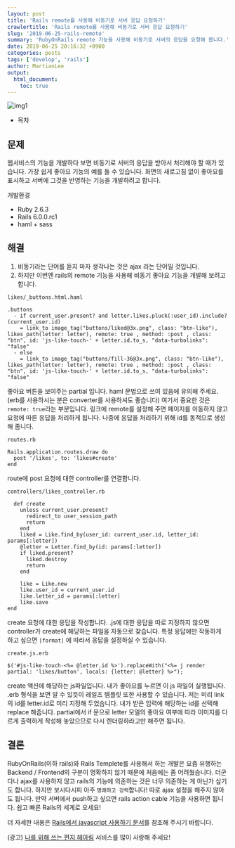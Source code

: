 ```yaml
---
layout: post
title: 'Rails remote를 사용해 비동기로 서버 응답 요청하기'
crawlertitle: 'Rails remote를 사용해 비동기로 서버 응답 요청하기'
slug: '2019-06-25-rails-remote'
summary: 'RubyOnRails remote 기능을 사용해 비동기로 서버의 응답을 요청해 봅니다.'
date: 2019-06-25 20:16:32 +0900
categories: posts
tags: ['develop', 'rails']
author: MartianLee
output:
  html_document:
    toc: true
---
```


![img1](../images/190625_rails_remote/example.png)

- 목차

## 문제

웹서비스의 기능을 개발하다 보면 비동기로 서버의 응답을 받아서 처리해야 할 때가 있습니다. 가장 쉽게 좋아요 기능의 예를 들 수 있습니다. 화면의 새로고침 없이 좋아요를 표시하고 서버에 그것을 반영하는 기능을 개발하려고 합니다.

개발환경

- Ruby 2.6.3
- Rails 6.0.0.rc1
- haml + sass

## 해결

1. 비동기라는 단어를 듣지 마자 생각나는 것은 ajax 라는 단어일 것입니다.
2. 하지만 이번엔 rails의 remote 기능을 사용해 비동기 좋아요 기능을 개발해 보려고 합니다.

`likes/_buttons.html.haml`

```
.buttons
  - if current_user.present? and letter.likes.pluck(:user_id).include?(current_user.id)
    = link_to image_tag("buttons/liked@3x.png", class: "btn-like"), likes_path(letter: letter), remote: true , method: :post , class: "btn", id: 'js-like-touch-' + letter.id.to_s, "data-turbolinks": "false"
  - else
    = link_to image_tag("buttons/fill-36@3x.png", class: "btn-like"), likes_path(letter: letter), remote: true , method: :post , class: "btn", id: 'js-like-touch-' + letter.id.to_s, "data-turbolinks": "false"
```

좋아요 버튼을 보여주는 partial 입니다. haml 문법으로 쓰여 있음에 유의해 주세요. (erb를 사용하시는 분은 converter를 사용하셔도 좋습니다) 여기서 중요한 것은 `remote: true`라는 부분입니다. 링크에 remote를 설정해 주면 페이지를 이동하지 않고 요청에 따른 응답을 처리하게 됩니다. 나중에 응답을 처리하기 위해 id를 동적으로 생성해 줍니다.

`routes.rb`

```
Rails.application.routes.draw do
  post '/likes', to: 'likes#create'
end
```

route에 post 요청에 대한 controller를 연결합니다.

`controllers/likes_controller.rb`

```
  def create
    unless current_user.present?
      redirect_to user_session_path
      return
    end
    liked = Like.find_by(user_id: current_user.id, letter_id: params[:letter])
    @letter = Letter.find_by(id: params[:letter])
    if liked.present?
      liked.destroy
      return
    end

    like = Like.new
    like.user_id = current_user.id
    like.letter_id = params[:letter]
    like.save
end
```

create 요청에 대한 응답을 작성합니다.
.js에 대한 응답을 따로 지정하지 않으면 controller가 create에 해당하는 파일을 자동으로 찾습니다. 특정 응답에만 작동하게 하고 싶으면 `|format|` 에 따라서 응답을 설정하실 수 있습니다.

`create.js.erb`

```
$('#js-like-touch-<%= @letter.id %>').replaceWith("<%= j render partial: 'likes/button', locals: {letter: @letter} %>");
```

create 액션에 해당하는 js파일입니다. 내가 좋아요를 누르면 이 js 파일이 실행됩니다. .erb 형식을 보면 알 수 있듯이 레일즈 템플릿 또한 사용할 수 있습니다. 저는 미리 link의 id를 letter.id로 미리 지정해 두었습니다. 내가 받은 입력에 해당하는 id를 선택해 replace 해줍니다. partial에서 if 문으로 letter 모델의 좋아요 여부에 따라 이미지를 다르게 출력하게 작성해 놓았으므로 다시 렌더링하라고만 해주면 됩니다.

## 결론

RubyOnRails(이하 rails)와 Rails Templete를 사용해서 하는 개발은 요즘 유행하는 Backend / Frontend의 구분이 명확하지 않기 때문에 처음에는 좀 어려웠습니다. 더군다나 ajax를 사용하지 않고 rails의 기능에 의존하는 것은 너무 의존하는 게 아닌가 싶기도 합니다. 하지만 보시다시피 아주 `명쾌하고 강력`합니다! 따로 ajax 설정을 해주지 않아도 됩니다. 만약 서버에서 push하고 싶으면 rails action cable 기능을 사용하면 됩니다. 쉽고 빠른 Rails의 세계로 오세요!

더 자세한 내용은 [Rails에서 javascript 사용하기 문서](https://guides.rorlab.org/working_with_javascript_in_rails.html)를 참조해 주시기 바랍니다.

(광고) [나를 위해 쓰는 편지 헤아림](http://hearim.me) 서비스를 많이 사랑해 주세요!
